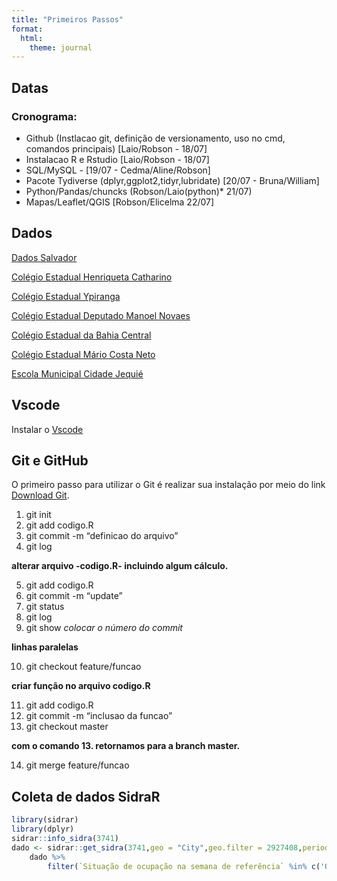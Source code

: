 ```yaml
---
title: "Primeiros Passos"
format:
  html:
    theme: journal
---
```


## Datas 

### Cronograma:

 - Github  (Instlacao git, definição de versionamento, uso no cmd, comandos principais) [Laio/Robson - 18/07]
 - Instalacao R e Rstudio [Laio/Robson - 18/07]
 - SQL/MySQL - [19/07 - Cedma/Aline/Robson]
 - Pacote Tydiverse (dplyr,ggplot2,tidyr,lubridate) [20/07 - Bruna/William]
 - Python/Pandas/chuncks (Robson/Laio(python)* 21/07)
 - Mapas/Leaflet/QGIS [Robson/Elicelma 22/07]




## Dados


[Dados Salvador](https://novo.qedu.org.br/municipio/2927408-salvador) 

[Colégio Estadual Henriqueta Catharino](https://novo.qedu.org.br/escola/29192790-ee-colegio-estadual-henriqueta-martins-catharino/)

[Colégio Estadual Ypiranga](https://novo.qedu.org.br/escola/29182182-ee-colegio-estadual-ypiranga-educacao-integral/)  

[Colégio Estadual Deputado Manoel Novaes](https://novo.qedu.org.br/escola/29182131-ee-colegio-estadual-deputado-manoel-novaes/)

[Colégio Estadual da Bahia Central](https://novo.qedu.org.br/escola/29182123-ee-colegio-estadual-da-bahia-central/)

[Colégio Estadual Mário Costa Neto](https://novo.qedu.org.br/escola/29193699-ee-colegio-estadual-mario-costa-neto/)

[Escola Municipal Cidade Jequié](https://novo.qedu.org.br/escola/29190061-escola-municipal-cidade-de-jequie/)


## Vscode 

Instalar o [Vscode](https://code.visualstudio.com/Download) 

## Git e GitHub 

O primeiro passo para utilizar o Git é realizar sua instalação 
 por meio do link [Download Git](https://git-scm.com/downloads). 

1. git init 
2. git add codigo.R 
3. git commit -m "definicao do arquivo"
4. git log

**alterar arquivo -codigo.R- incluindo algum cálculo.**

5. git add codigo.R
6. git commit -m "update"
7. git status 
8. git log 
9. git show *colocar o número do commit*

**linhas paralelas**

10. git checkout feature/funcao

**criar função no arquivo codigo.R**

11. git add codigo.R 
12. git commit -m "inclusao da funcao"
13. git checkout master

**com o comando 13. retornamos para a branch master.**

14. git merge feature/funcao


## Coleta de dados SidraR

```r
library(sidrar)
library(dplyr)
sidrar::info_sidra(3741)
dado <- sidrar::get_sidra(3741,geo = "City",geo.filter = 2927408,period = c(last = "12"))
    dado %>% 
        filter(`Situação de ocupação na semana de referência` %in% c('Ocupadas') )
```

